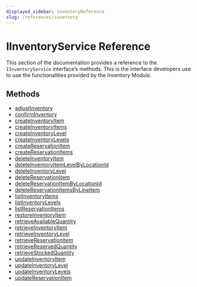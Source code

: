 ```yaml
---
displayed_sidebar: inventoryReference
slug: /references/inventory
---
```



# IInventoryService  Reference

This section of the documentation provides a reference to the `IInventoryService` interface’s methods. This is the interface developers use to use the functionalities provided by the Inventory Module.

## Methods

- [adjustInventory](../IInventoryService/methods/inventory.IInventoryService.adjustInventory.mdx)
- [confirmInventory](../IInventoryService/methods/inventory.IInventoryService.confirmInventory.mdx)
- [createInventoryItem](../IInventoryService/methods/inventory.IInventoryService.createInventoryItem.mdx)
- [createInventoryItems](../IInventoryService/methods/inventory.IInventoryService.createInventoryItems.mdx)
- [createInventoryLevel](../IInventoryService/methods/inventory.IInventoryService.createInventoryLevel.mdx)
- [createInventoryLevels](../IInventoryService/methods/inventory.IInventoryService.createInventoryLevels.mdx)
- [createReservationItem](../IInventoryService/methods/inventory.IInventoryService.createReservationItem.mdx)
- [createReservationItems](../IInventoryService/methods/inventory.IInventoryService.createReservationItems.mdx)
- [deleteInventoryItem](../IInventoryService/methods/inventory.IInventoryService.deleteInventoryItem.mdx)
- [deleteInventoryItemLevelByLocationId](../IInventoryService/methods/inventory.IInventoryService.deleteInventoryItemLevelByLocationId.mdx)
- [deleteInventoryLevel](../IInventoryService/methods/inventory.IInventoryService.deleteInventoryLevel.mdx)
- [deleteReservationItem](../IInventoryService/methods/inventory.IInventoryService.deleteReservationItem.mdx)
- [deleteReservationItemByLocationId](../IInventoryService/methods/inventory.IInventoryService.deleteReservationItemByLocationId.mdx)
- [deleteReservationItemsByLineItem](../IInventoryService/methods/inventory.IInventoryService.deleteReservationItemsByLineItem.mdx)
- [listInventoryItems](../IInventoryService/methods/inventory.IInventoryService.listInventoryItems.mdx)
- [listInventoryLevels](../IInventoryService/methods/inventory.IInventoryService.listInventoryLevels.mdx)
- [listReservationItems](../IInventoryService/methods/inventory.IInventoryService.listReservationItems.mdx)
- [restoreInventoryItem](../IInventoryService/methods/inventory.IInventoryService.restoreInventoryItem.mdx)
- [retrieveAvailableQuantity](../IInventoryService/methods/inventory.IInventoryService.retrieveAvailableQuantity.mdx)
- [retrieveInventoryItem](../IInventoryService/methods/inventory.IInventoryService.retrieveInventoryItem.mdx)
- [retrieveInventoryLevel](../IInventoryService/methods/inventory.IInventoryService.retrieveInventoryLevel.mdx)
- [retrieveReservationItem](../IInventoryService/methods/inventory.IInventoryService.retrieveReservationItem.mdx)
- [retrieveReservedQuantity](../IInventoryService/methods/inventory.IInventoryService.retrieveReservedQuantity.mdx)
- [retrieveStockedQuantity](../IInventoryService/methods/inventory.IInventoryService.retrieveStockedQuantity.mdx)
- [updateInventoryItem](../IInventoryService/methods/inventory.IInventoryService.updateInventoryItem.mdx)
- [updateInventoryLevel](../IInventoryService/methods/inventory.IInventoryService.updateInventoryLevel.mdx)
- [updateInventoryLevels](../IInventoryService/methods/inventory.IInventoryService.updateInventoryLevels.mdx)
- [updateReservationItem](../IInventoryService/methods/inventory.IInventoryService.updateReservationItem.mdx)
